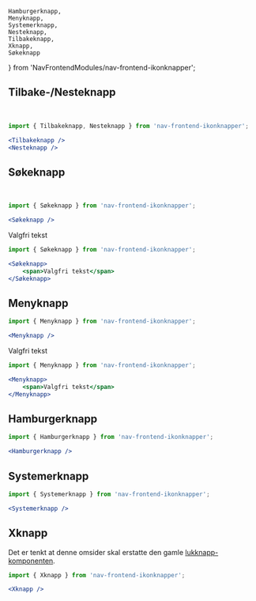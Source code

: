     Hamburgerknapp,
    Menyknapp,
    Systemerknapp,
    Nesteknapp,
    Tilbakeknapp,
    Xknapp,
    Søkeknapp
} from 'NavFrontendModules/nav-frontend-ikonknapper';

## Tilbake-/Nesteknapp

<Example>
    <Tilbakeknapp />&nbsp;<Nesteknapp />
</Example>

```jsx
import { Tilbakeknapp, Nesteknapp } from 'nav-frontend-ikonknapper';

<Tilbakeknapp />
<Nesteknapp />
```

## Søkeknapp

<Example>
    <Søkeknapp />&nbsp;
</Example>

```jsx
import { Søkeknapp } from 'nav-frontend-ikonknapper';

<Søkeknapp />
```

<Example>
    <Søkeknapp>
        <span>Valgfri tekst</span>
    </Søkeknapp>
</Example>

```jsx
import { Søkeknapp } from 'nav-frontend-ikonknapper';

<Søkeknapp>
    <span>Valgfri tekst</span>
</Søkeknapp>
```

## Menyknapp

<Example>
    <Menyknapp />
</Example>

```jsx
import { Menyknapp } from 'nav-frontend-ikonknapper';

<Menyknapp />
```

<Example>
    <Menyknapp>
        <span>Valgfri tekst</span>
    </Menyknapp>
</Example>

```jsx
import { Menyknapp } from 'nav-frontend-ikonknapper';

<Menyknapp>
    <span>Valgfri tekst</span>
</Menyknapp>
```

## Hamburgerknapp

<Example>
    <Hamburgerknapp />
</Example>

```jsx
import { Hamburgerknapp } from 'nav-frontend-ikonknapper';

<Hamburgerknapp />
```

## Systemerknapp

<Example>
    <Systemerknapp />
</Example>

```jsx
import { Systemerknapp } from 'nav-frontend-ikonknapper';

<Systemerknapp />
```

## Xknapp

<Alertstripe type="info">
    Det er tenkt at denne omsider skal erstatte den gamle <a className="lenke" href="/components/xknapp">lukknapp-komponenten</a>.
</Alertstripe>

<Example>
    <Xknapp />
</Example>

```jsx
import { Xknapp } from 'nav-frontend-ikonknapper';

<Xknapp />
```